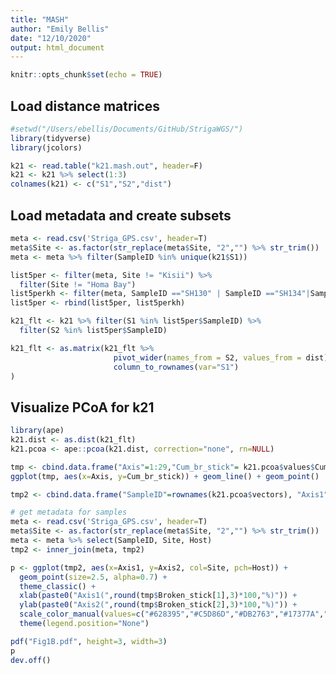 ```yaml
---
title: "MASH"
author: "Emily Bellis"
date: "12/10/2020"
output: html_document
---
```


```r
knitr::opts_chunk$set(echo = TRUE)
```

## Load distance matrices
```r
#setwd("/Users/ebellis/Documents/GitHub/StrigaWGS/")
library(tidyverse)
library(jcolors)

k21 <- read.table("k21.mash.out", header=F)
k21 <- k21 %>% select(1:3)
colnames(k21) <- c("S1","S2","dist")
```

## Load metadata and create subsets
```r
meta <- read.csv('Striga_GPS.csv', header=T)
meta$Site <- as.factor(str_replace(meta$Site, "2","") %>% str_trim())
meta <- meta %>% filter(SampleID %in% unique(k21$S1))

list5per <- filter(meta, Site != "Kisii") %>% 
  filter(Site != "Homa Bay")
list5perkh <- filter(meta, SampleID =="SH130" | SampleID =="SH134"|SampleID =="SH138"| SampleID =="SH139"|SampleID =="SH146"|SampleID =="SH124"|SampleID =="SH117"|SampleID =="SH113"|SampleID =="SH111"|SampleID =="SH104")
list5per <- rbind(list5per, list5perkh)

k21_flt <- k21 %>% filter(S1 %in% list5per$SampleID) %>%
  filter(S2 %in% list5per$SampleID)

k21_flt <- as.matrix(k21_flt %>% 
                       pivot_wider(names_from = S2, values_from = dist) %>% 
                       column_to_rownames(var="S1")
)
```

## Visualize PCoA for k21
```r
library(ape)
k21.dist <- as.dist(k21_flt)
k21.pcoa <- ape::pcoa(k21.dist, correction="none", rn=NULL)

tmp <- cbind.data.frame("Axis"=1:29,"Cum_br_stick"= k21.pcoa$values$Cumul_br_stick, "Broken_stick"=k21.pcoa$values$Broken_stick)
ggplot(tmp, aes(x=Axis, y=Cum_br_stick)) + geom_line() + geom_point()

tmp2 <- cbind.data.frame("SampleID"=rownames(k21.pcoa$vectors), "Axis1"=k21.pcoa$vectors[,1], "Axis2"=k21.pcoa$vectors[,2])

# get metadata for samples
meta <- read.csv('Striga_GPS.csv', header=T)
meta$Site <- as.factor(str_replace(meta$Site, "2","") %>% str_trim())
meta <- meta %>% select(SampleID, Site, Host)
tmp2 <- inner_join(meta, tmp2)

p <- ggplot(tmp2, aes(x=Axis1, y=Axis2, col=Site, pch=Host)) + 
  geom_point(size=2.5, alpha=0.7) + 
  theme_classic() +
  xlab(paste0("Axis1(",round(tmp$Broken_stick[1],3)*100,"%)")) +
  ylab(paste0("Axis2(",round(tmp$Broken_stick[2],3)*100,"%)")) +
  scale_color_manual(values=c("#628395","#C5D86D","#DB2763","#17377A","#FC471E","#55DDE0")) +
  theme(legend.position="None")

pdf("Fig1B.pdf", height=3, width=3)
p
dev.off()
```
